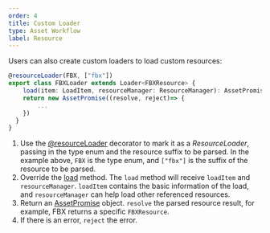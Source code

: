```yaml
---
order: 4
title: Custom Loader
type: Asset Workflow
label: Resource
---
```


Users can also create custom loaders to load custom resources:

```typescript
@resourceLoader(FBX, ["fbx"])
export class FBXLoader extends Loader<FBXResource> {
	load(item: LoadItem, resourceManager: ResourceManager): AssetPromise<FBXResource> {
  	return new AssetPromise((resolve, reject)=> {
    	...
    })
  }
}
```

1. Use the [@resourceLoader](/apis/core/#resourceLoader) decorator to mark it as a _ResourceLoader_, passing in the type enum and the resource suffix to be parsed. In the example above, `FBX` is the type enum, and `["fbx"]` is the suffix of the resource to be parsed.
2. Override the [load](/apis/core/#ResourceManager-load) method. The `load` method will receive `loadItem` and `resourceManager`. `loadItem` contains the basic information of the load, and `resourceManager` can help load other referenced resources.
3. Return an [AssetPromise](/apis/core/#AssetPromise) object. `resolve` the parsed resource result, for example, FBX returns a specific `FBXResource`.
4. If there is an error, `reject` the error.

